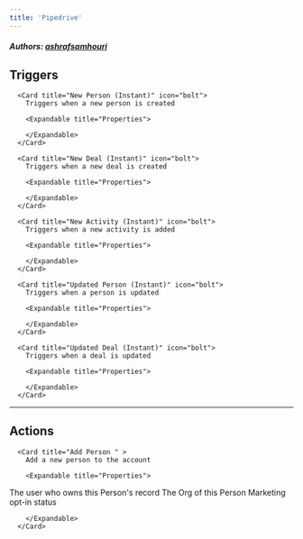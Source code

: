 ```yaml
---
title: 'Pipedrive'
---
```


##### Authors: [ashrafsamhouri](https://github.com/ashrafsamhouri)


## Triggers


      <Card title="New Person (Instant)" icon="bolt">
        Triggers when a new person is created

        <Expandable title="Properties">
            
        </Expandable>
      </Card>
  
      <Card title="New Deal (Instant)" icon="bolt">
        Triggers when a new deal is created

        <Expandable title="Properties">
            
        </Expandable>
      </Card>
  
      <Card title="New Activity (Instant)" icon="bolt">
        Triggers when a new activity is added

        <Expandable title="Properties">
            
        </Expandable>
      </Card>
  
      <Card title="Updated Person (Instant)" icon="bolt">
        Triggers when a person is updated

        <Expandable title="Properties">
            
        </Expandable>
      </Card>
  
      <Card title="Updated Deal (Instant)" icon="bolt">
        Triggers when a deal is updated

        <Expandable title="Properties">
            
        </Expandable>
      </Card>
  

---

## Actions


      <Card title="Add Person " >
        Add a new person to the account

        <Expandable title="Properties">
          
<ResponseField name="Name" required type="Short_text">

</ResponseField>
            
<ResponseField name="Owner"  type="Dropdown">
The user who owns this Person's record
</ResponseField>
            
<ResponseField name="Organization"  type="Dropdown">
The Org of this Person
</ResponseField>
            
<ResponseField name="Email"  type="Short_text">

</ResponseField>
            
<ResponseField name="Phone"  type="Short_text">

</ResponseField>
            
<ResponseField name="Marketing Status"  type="Static_dropdown">
Marketing opt-in status
</ResponseField>
              
        </Expandable>
      </Card>
  
